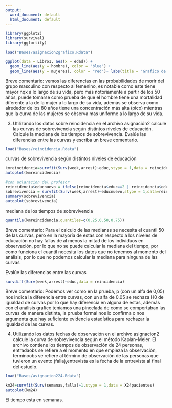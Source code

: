```yaml
---
output:
  word_document: default
  html_document: default
---
```

```r
library(ggplot2)
library(survival)
library(ggfortify)
```

```r
load("Bases/asignacion2grafico.Rdata")
```


```r
ggplot(data = Libro1, aes(x = edad)) +
  geom_line(aes(y = hombre), color = "blue") +
  geom_line(aes(y = mujeres), color = "red")+ labs(title = "Grafico de nqx ", x = "Edad",y="nqx")+ annotate("text", x = Inf, y = -Inf, label = "*azul hombre *rojo mujer", hjust = 1.5, vjust = -1, size = 3, color = "black")
```
Breve comentario: 
vemos las diferencias en las probabilidades de morir del grupo masculino con respecto al femenino, es notable como este tiene mayor nqx a lo largo de su vida, pero más notoriamente a partir de los 50 años, puede tomarse como prueba de que el hombre tiene una mortalidad diferente a la de la mujer a lo largo de su vida, además se observa como alrededor de los 80 años tiene una concentración más alta (pico) mientras que la curva de las mujeres se observa mas uniforme a lo largo de su vida.



3. Utilizando los datos sobre reincidencia en el archivo asignación2 calcule las curvas de sobrevivencia según distintos niveles de educación. Calcule la mediana de los tiempos de sobrevivencia. Evalúe las diferencias entre las curvas y escriba un breve comentario.
```r
load("Bases/reincidencia.Rdata")
```

curvas de sobrevivencia según distintos niveles de educación
```r
kmreincidencia=survfit(Surv(week,arrest)~educ,stype = 1,data = reincidencia)
autoplot(kmreincidencia)
```
```r
#con aclaracion del profesor
reincidencia$educnuevo = ifelse(reincidencia$educ==2 | reincidencia$educ==3,1, ifelse(reincidencia$educ==4, 2,3))
sobrevivencia = survfit(Surv(week,arrest)~educnuevo,stype = 1,data=reincidencia)
summary(sobrevivencia)
autoplot(sobrevivencia)
```

mediana de los tiempos de sobrevivencia
```r
quantile(kmreincidencia,quantiles=c(0.25,0.50,0.75))
```
Breve comentario: 
Para el calculo de las medianas se necesita el cuantil 50 de las curvas, pero en la mayoría de estas con respecto a los niveles de educación no hay  fallas de al menos la mitad de los individuos en observación, por lo que no se puede calcular la mediana del tiempo, por como funciona el cuantil necesita los datos que no tenemos al momento del análisis, por lo que no podemos calcular la mediana para ninguna de las curvas


Evalúe las diferencias entre las curvas 
```r
survdiff(Surv(week,arrest)~educ,data = reincidencia)
```
Breve comentario: 
Podemos ver como en la prueba, p (con un alfa de 0,05) nos indica la diferencia entre curvas, con un alfa de 0.05 se rechaza H0 de igualdad de curvas por lo que hay diferencia en alguna de estas, además con el análisis grafico teníamos una pincelada de como se comportaban las curvas de manera distinta, la prueba formal nos lo confirma o nos argumenta que hay suficiente evidencia estadística para rechazar la igualdad de las curvas.


4. Utilizando los datos fechas de observación en el archivo asignacion2 calcule la curva de sobrevivencia según el método Kaplan-Meier. El archivo contiene los tiempos de observación de 24 personas, entradaobs se refiere a el momento en que empieza la observación, terminoobs se refiere al término de observación de las personas que tuvieron un evento (falla),entrevista es la fecha de la entrevista al final del estudio.

```r
load("Bases/asignacion224.Rdata")
```

```r
km24=survfit(Surv(semanas,falla)~1,stype = 1,data = X24pacientes)
autoplot(km24)
```
El tiempo esta en semanas. 
